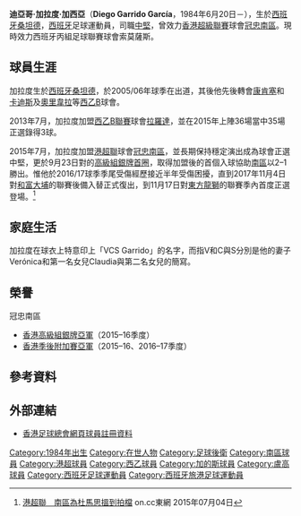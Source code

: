 {{Infobox football biography
| name        = 加拉度 <br> Diego Garrido
| image       = Diego Garrido García.jpg
| fullname    = Diego Garrido García
| birth_date  = {{Birth date and age|1984|6|20|}}
| birth_place = [[西班牙|西班牙]]，[[桑坦德_(西班牙)|桑坦德]]
| height      = {{height|m=1.90}}
| position    = [[中堅|中堅]]
| currentclub = 索莫薩斯
| clubnumber  = 
| youthyears1 = 2003–2004
| youthclubs1 = {{link-en|坎塔布里亞體育會|Deportivo Rayo Cantabria|坎塔布里亞}}
| youthyears2 = 2004–2005
| youthclubs2 = [[桑坦德競技|桑坦德競技]]
| years1 = 2005–2007 
| clubs1 = {{link-en|桑坦德足球會B隊|Racing de Santander B|桑坦德B隊}}
| caps1  = 60  
| goals1 = 4 
| years2 = 2007–2008 
| clubs2 = {{link-en|卡斯特利德費斯體育會|UE Castelldefels|卡斯特利德費斯}}
| caps2  = 35  
| goals2 = 3
| years3 = 2008–2009 
| clubs3 = [[德尼亞體育俱樂部|德尼亞]]
| caps3  = 33  
| goals3 = 2  
| years4 = 2009–2010
| clubs4 = [[費羅爾競賽會|費羅爾]] 
| caps4  = 32 
| goals4 = 3
| years5 = 2010–2011 
| clubs5 = [[康肯塞足球俱樂部|康肯塞]]
| caps5  = 32   
| goals5 = 4  
| years6 = 2011–2012 
| clubs6 = [[盧高體育會|盧高]]
| caps6  = 19  
| goals6 = 5  
| years7 = 2012–2013
| clubs7 = [[加的斯足球俱樂部|卡迪斯]]
| caps7  = 8
| goals7 = 1
| years8 = 2013
| clubs8 = [[奧里韋拉足球俱樂部|奧里韋拉]]
| caps8  = 1
| goals8 = 0
| years9 = 2013–2015
| clubs9 = [[洛格羅涅斯體育聯盟|拉羅達]]
| caps9  = 36
| goals9 = 3
| years10 = 2015–2018
| clubs10 = [[南區足球會|冠忠南區]] 
| caps10  = 41
| goals10 = 5
| years11 = 2018–2020
| clubs11 = [[費羅爾競賽會|費路爾]]
| caps11  = 13
| goals11 = 0
| years12 = 2020–
| clubs12 = 索莫薩斯
| caps12  = 0
| goals12 = 0
| pcupdate = 
}}

'''迪亞哥·加拉度·加西亞'''（'''Diego Garrido García'''，1984年6月20日－），生於[[西班牙|西班牙]][[桑坦德_(西班牙)|桑坦德]]，[[西班牙|西班牙]]足球運動員，司職[[中堅|中堅]]，曾效力[[香港超級聯賽|香港超級聯賽]]球會[[南區足球會|冠忠南區]]。現時效力西班牙丙組足球聯賽球會索莫薩斯。

==球員生涯==
加拉度生於[[西班牙|西班牙]][[桑坦德_(西班牙)|桑坦德]]，於2005/06年球季在{{link-en|桑坦德足球會B隊|Racing de Santander B|桑坦德B隊}}出道，其後他先後轉會[[康肯塞足球俱樂部|康肯塞]]和[[加的斯足球俱樂部|卡迪斯]]及[[奧里韋拉足球俱樂部|奧里韋拉]]等[[西班牙足球乙級聯賽|西乙B]]球會。

2013年7月，加拉度加盟[[西班牙足球乙二級聯賽|西乙B聯賽]]球會[[洛格羅涅斯體育聯盟|拉羅達]]，並在2015年上陣36場當中35場正選錄得3球。

2015年7月，加拉度加盟[[港超聯|港超聯]]球會[[南區足球會|冠忠南區]]，並長期保持穩定演出成為球會正選中堅，更於9月23日對的[[2015–16年香港高級組銀牌|高級組銀牌首圈]]，取得加盟後的首個入球協助[[南區足球會|南區]]以2–1勝出。惟他於2016/17球季季尾受傷經歷接近半年受傷困擾，直到2017年11月4日對[[大埔足球會|和富大埔]]的聯賽後備入替正式復出，到11月17日對[[東方足球隊|東方龍獅]]的聯賽季內首度正選登場。<ref>[http://hk.on.cc/hk/bkn/cnt/sport/20150704/bkn-20150704155854601-0704_00882_001.html?eventid=4028828d4d9a0d6f014dc43e82ec5983&eventsection=hk_sport 港超聯　南區為杜馬思搵到拍檔] {{Wayback|url=http://hk.on.cc/hk/bkn/cnt/sport/20150704/bkn-20150704155854601-0704_00882_001.html?eventid=4028828d4d9a0d6f014dc43e82ec5983&eventsection=hk_sport |date=20161010094338 }} on.cc東網  2015年07月04日</ref>

==家庭生活==
加拉度在球衣上特意印上「VCS Garrido」的名字，而指V和C與S分別是他的妻子Verónica和第一名女兒Claudia與第二名女兒的簡寫。

==榮譽==
;冠忠南區
* [[2015–16年香港高級組銀牌|香港高級組銀牌亞軍]]（2015–16季度）
* [[2015–16年香港超級聯賽季後附加賽|香港季後附加賽亞軍]]（2015–16、2016–17季度）

==參考資料==
{{Reflist}}

==外部連結==
*[https://www.hkfa.com/ch/club/50/detail?player=14613 香港足球總會網頁球員註冊資料] {{Wayback|url=https://www.hkfa.com/ch/club/50/detail?player=14613 |date=20160405080827 }}
{{南區球員名單}}
{{DEFAULTSORT:Diego Garrido García}} 
[[Category:1984年出生|Category:1984年出生]]
[[Category:在世人物|Category:在世人物]]
[[Category:足球後衛|Category:足球後衛]]
[[Category:南區球員|Category:南區球員]]
[[Category:港超球員|Category:港超球員]]
[[Category:西乙球員|Category:西乙球員]]
[[Category:加的斯球員|Category:加的斯球員]]
[[Category:盧高球員|Category:盧高球員]]
[[Category:西班牙足球運動員|Category:西班牙足球運動員]]
[[Category:西班牙旅港足球運動員|Category:西班牙旅港足球運動員]]